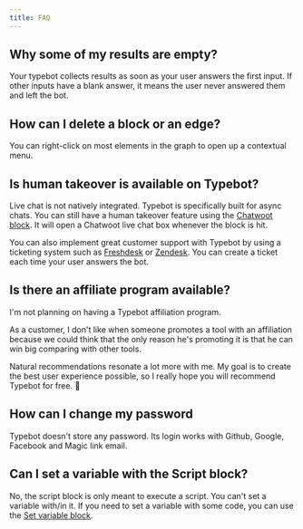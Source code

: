 ```yaml
---
title: FAQ
---
```


## Why some of my results are empty?

Your typebot collects results as soon as your user answers the first input. If other inputs have a blank answer, it means the user never answered them and left the bot.

## How can I delete a block or an edge?

You can right-click on most elements in the graph to open up a contextual menu.

## Is human takeover is available on Typebot?

Live chat is not natively integrated. Typebot is specifically built for async chats. You can still have a human takeover feature using the [Chatwoot block](/editor/blocks/integrations/chatwoot). It will open a Chatwoot live chat box whenever the block is hit.

You can also implement great customer support with Typebot by using a ticketing system such as [Freshdesk](https://freshdesk.com/) or [Zendesk](https://www.zendesk.com/). You can create a ticket each time your user answers the bot.

## Is there an affiliate program available?

I'm not planning on having a Typebot affiliation program.

As a customer, I don't like when someone promotes a tool with an affiliation because we could think that the only reason he's promoting it is that he can win big comparing with other tools.

Natural recommendations resonate a lot more with me. My goal is to create the best user experience possible, so I really hope you will recommend Typebot for free. 🤝

## How can I change my password

Typebot doesn't store any password. Its login works with Github, Google, Facebook and Magic link email.

## Can I set a variable with the Script block?

No, the script block is only meant to execute a script. You can't set a variable with/in it. If you need to set a variable with some code, you can use the [Set variable block](/editor/blocks/logic/set-variable).
